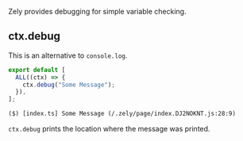 Zely provides debugging for simple variable checking.

## ctx.debug

This is an alternative to `console.log`.

```ts
export default [
  ALL((ctx) => {
    ctx.debug("Some Message");
  }),
];
```

```txt
($) [index.ts] Some Message (/.zely/page/index.DJ2NOKNT.js:28:9)
```

`ctx.debug` prints the location where the message was printed.
